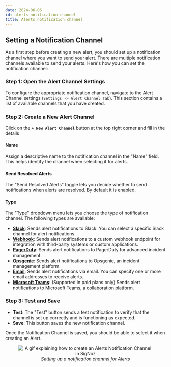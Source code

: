 ```yaml
---
date: 2024-06-06
id: alerts-notification-channel
title: Alerts notification channel
---
```



## Setting a Notification Channel

As a first step before creating a new alert, you should set up a notification channel where you want to send your alert. There are multiple notification channels available to send your alerts. Here's how you can set the notification channel:

### Step 1: Open the Alert Channel Settings
To configure the appropriate notification channel, navigate to the Alert Channel settings (`Settings -> Alert Channel Tab`). This section contains a list of available channels that you have created.

### Step 2: Create a New Alert Channel
Click on the **`+ New Alert Channel`** button at the top right corner and fill in the details

#### Name
Assign a descriptive name to the notification channel in the "Name" field. This helps identify the channel when selecting it for alerts.

#### Send Resolved Alerts
The "Send Resolved Alerts" toggle lets you decide whether to send notifications when alerts are resolved. By default it is enabled.

#### Type
The "Type" dropdown menu lets you choose the type of notification channel. The following types are available:

- **[Slack](https://signoz.io/docs/alerts-management/notification-channel/slack/)**: Sends alert notifications to Slack. You can select a specific Slack channel for alert notifications.
- **[Webhook](https://signoz.io/docs/alerts-management/notification-channel/webhook/)**: Sends alert notifications to a custom webhook endpoint for integration with third-party systems or custom applications.
- **[PagerDuty](https://signoz.io/docs/alerts-management/notification-channel/pagerduty/)**: Sends alert notifications to PagerDuty for advanced incident management. 
- **[Opsgenie](https://signoz.io/docs/alerts-management/notification-channel/opsgenie/)**: Sends alert notifications to Opsgenie, an incident management platform.
- **[Email](https://signoz.io/docs/alerts-management/notification-channel/email/)**: Sends alert notifications via email. You can specify one or more email addresses to receive alerts.
- **[Microsoft Teams](https://signoz.io/docs/alerts-management/notification-channel/ms-teams/)**: (Supported in paid plans only) Sends alert notifications to Microsoft Teams, a collaboration platform. 


### Step 3: Test and Save
- **Test**: The "Test" button sends a test notification to verify that the channel is set up correctly and is functioning as expected.
- **Save**: This button saves the new notification channel.

Once the Notification Channel is saved, you should be able to select it when creating an Alert.


<figure data-zoomable align='center'>
    <img src="/img/docs/product-features/alerts/alerts-create-notification-channel.gif" alt="A gif explaining how to create an Alerts Notification Channel in SigNoz"/>
    <figcaption><i>Setting up a notification channel for Alerts </i></figcaption>
</figure>

